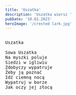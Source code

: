 ```yaml
---
title: 'Uszatka'
description: 'Uszatka wiersz '
pubDate: '10.02.2023'
heroImage: '/crested lark.jpg'
---
```

<pre>
  
Uszatka

Sowa Uszatka 
Na myszki poluje
Siedzi w igliwiu
Zdobyczy wypatruje
Żeby ją poznać
Idź ciemną nocą 
Wypatruj w borze
Jak oczy jej złocą
  
</pre>
